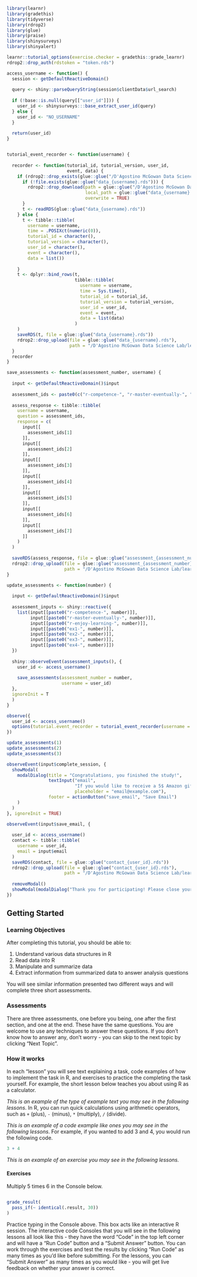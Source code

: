 ```r
library(learnr)
library(gradethis)
library(tidyverse)
library(rdrop2)
library(glue)
library(praise)
library(shinysurveys)
library(shinyalert)
```

```r

learnr::tutorial_options(exercise.checker = gradethis::grade_learnr)
rdrop2::drop_auth(rdstoken = "token.rds")

access_username <- function() {
  session <- getDefaultReactiveDomain()
  
  query <- shiny::parseQueryString(session$clientData$url_search)
  
  if (!base::is.null(query[["user_id"]])) {
    user_id <- shinysurveys:::base_extract_user_id(query)
  } else {
    user_id <- "NO_USERNAME"
  }
  
  return(user_id)
}


tutorial_event_recorder <- function(username) {
  
  recorder <- function(tutorial_id, tutorial_version, user_id,
                       event, data) {
    if (rdrop2::drop_exists(glue::glue("/D'Agostino McGowan Data Science Lab/learnr_results/data_{username}.rds"))) {
      if (!file.exists(glue::glue("data_{username}.rds"))) {
        rdrop2::drop_download(path = glue::glue("/D'Agostino McGowan Data Science Lab/learnr_results/data_{username}.rds"),
                              local_path = glue::glue("data_{username}.rds"),
                              overwrite = TRUE)
      }
      t <- readRDS(glue::glue("data_{username}.rds"))
    } else {
      t <- tibble::tibble(
        username = username,
        time = .POSIXct(numeric(0)),
        tutorial_id = character(),
        tutorial_version = character(),
        user_id = character(),
        event = character(),
        data = list())
      
    }
    t <- dplyr::bind_rows(t,
                          tibble::tibble(
                            username = username,
                            time = Sys.time(),
                            tutorial_id = tutorial_id,
                            tutorial_version = tutorial_version,
                            user_id = user_id,
                            event = event,
                            data = list(data)
                          )
    )
    saveRDS(t, file = glue::glue("data_{username}.rds"))
    rdrop2::drop_upload(file = glue::glue("data_{username}.rds"),
                        path = "/D'Agostino McGowan Data Science Lab/learnr_results/")
  }
  recorder
}

save_assessments <- function(assessment_number, username) {
  
  input <- getDefaultReactiveDomain()$input
  
  assessment_ids <- paste0(c("r-competence-", "r-master-eventually-", "r-enjoy-learning-", "ex1-", "ex2-", "ex3-", "ex4-"), assessment_number)
  
  assess_response <- tibble::tibble(
    username = username,
    question = assessment_ids,
    response = c(
      input[[
        assessment_ids[1]
      ]],
      input[[
        assessment_ids[2]
      ]],
      input[[
        assessment_ids[3]
      ]],
      input[[
        assessment_ids[4]
      ]],
      input[[
        assessment_ids[5]
      ]],
      input[[
        assessment_ids[6]
      ]],
      input[[
        assessment_ids[7]
      ]]
    )
  )
  
  saveRDS(assess_response, file = glue::glue("assessment_{assessment_number}_{username}.rds"))
  rdrop2::drop_upload(file = glue::glue("assessment_{assessment_number}_{username}.rds"),
                      path = "/D'Agostino McGowan Data Science Lab/learnr_results/")
}

update_assessments <- function(number) {
  
  input <- getDefaultReactiveDomain()$input
  
  assessment_inputs <- shiny::reactive({
    list(input[[paste0("r-competence-", number)]],
         input[[paste0("r-master-eventually-", number)]],
         input[[paste0("r-enjoy-learning-", number)]],
         input[[paste0("ex1-", number)]],
         input[[paste0("ex2-", number)]],
         input[[paste0("ex3-", number)]],
         input[[paste0("ex4-", number)]])
  })
  
  shiny::observeEvent(assessment_inputs(), {
    user_id <- access_username()
    
    save_assessments(assessment_number = number, 
                     username = user_id)
  }, 
  ignoreInit = T
  )
}

```

```r

observe({
  user_id <- access_username()
  options(tutorial.event_recorder = tutorial_event_recorder(username = user_id))
})

update_assessments(1)
update_assessments(2)
update_assessments(3)

observeEvent(input$complete_session, {
  showModal(
    modalDialog(title = "Congratulations, you finished the study!",
                textInput("email", 
                          "If you would like to receive a 5$ Amazon gift card, please provide your email.", 
                          placeholder = "email@example.com"),
                footer = actionButton("save_email", "Save Email")
    )
  )
}, ignoreInit = TRUE)

observeEvent(input$save_email, {
  
  user_id <- access_username()
  contact <- tibble::tibble(
    username = user_id,
    email = input$email
  )
  saveRDS(contact, file = glue::glue("contact_{user_id}.rds"))
  rdrop2::drop_upload(file = glue::glue("contact_{user_id}.rds"),
                      path = "/D'Agostino McGowan Data Science Lab/learnr_results/")
  
  removeModal()
  showModal(modalDialog("Thank you for participating! Please close your browser window now.", footer = NULL))
})

```


## Getting Started

### Learning Objectives

After completing this tutorial, you should be able to:

1.  Understand various data structures in R
2.  Read data into R
3.  Manipulate and summarize data
4.  Extract information from summarized data to answer analysis questions

You will see similar information presented two different ways and will complete three short assessments.

### Assessments

There are three assessments, one before you being, one after the first section, and one at the end. These have the same questions. You are welcome to use any techniques to answer these questions. If you don't know how to answer any, don't worry - you can skip to the next topic by clicking "Next Topic".

### How it works

In each "lesson" you will see text explaining a task, code examples of how to implement the task in R, and exercises to practice the completing the task yourself. For example, the short lesson below teaches you about using R as a calculator.

_This is an example of the type of example text you may see in the following lessons_. In R, you can run quick calculations using arithmetic operators, such as `+` (plus), `-` (minus), `*` (multiply), `/` (divide). 

_This is an example of a code example like ones you may see in the following lessons_. For example, if you wanted to add 3 and 4, you would run the following code.

```r
3 + 4
```

_This is an example of an exercise you may see in the following lessons._

#### Exercises

Multiply 5 times 6 in the Console below.

```r

```

```r
grade_result(
  pass_if(~ identical(.result, 30))
)
```

Practice typing in the Console above. This box acts like an interactive R session. The interactive code Consoles that you will see in the following lessons all look like this - they have the word "Code" in the top left corner and will have a "Run Code" button and a "Submit Answer" button. You can work through the exercises and test the results by clicking "Run Code" as many times as you'd like before submitting. For the lessons, you can "Submit Answer" as many times as you would like - you will get live feedback on whether your answer is correct. 

